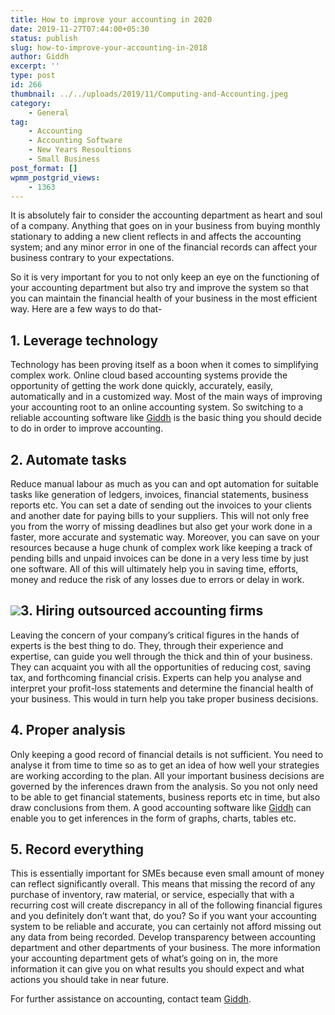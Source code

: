 ```yaml
---
title: How to improve your accounting in 2020
date: 2019-11-27T07:44:00+05:30
status: publish
slug: how-to-improve-your-accounting-in-2018
author: Giddh
excerpt: ''
type: post
id: 266
thumbnail: ../../uploads/2019/11/Computing-and-Accounting.jpeg
category:
    - General
tag:
    - Accounting
    - Accounting Software
    - New Years Resoultions
    - Small Business
post_format: []
wpmm_postgrid_views:
    - 1363
---
```

It is absolutely fair to consider the accounting department as heart and soul of a company. Anything that goes on in your business from buying monthly stationary to adding a new client reflects in and affects the accounting system; and any minor error in one of the financial records can affect your business contrary to your expectations.

So it is very important for you to not only keep an eye on the functioning of your accounting department but also try and improve the system so that you can maintain the financial health of your business in the most efficient way. Here are a few ways to do that-

**1. Leverage technology**
--------------------------

Technology has been proving itself as a boon when it comes to simplifying complex work. Online cloud based accounting systems provide the opportunity of getting the work done quickly, accurately, easily, automatically and in a customized way. Most of the main ways of improving your accounting root to an online accounting system. So switching to a reliable accounting software like [Giddh](http://giddh.com/) is the basic thing you should decide to do in order to improve accounting.

**2. Automate tasks**
---------------------

Reduce manual labour as much as you can and opt automation for suitable tasks like generation of ledgers, invoices, financial statements, business reports etc. You can set a date of sending out the invoices to your clients and another date for paying bills to your suppliers. This will not only free you from the worry of missing deadlines but also get your work done in a faster, more accurate and systematic way. Moreover, you can save on your resources because a huge chunk of complex work like keeping a track of pending bills and unpaid invoices can be done in a very less time by just one software. All of this will ultimately help you in saving time, efforts, money and reduce the risk of any losses due to errors or delay in work.

<img class="wp-block-image size-large" src = "https://miro.medium.com/max/2112/1*MXEiRqQ1TvgSweplQe7zYg.jpeg" />**3. Hiring outsourced accounting firms**
-----------------------------------------

Leaving the concern of your company’s critical figures in the hands of experts is the best thing to do. They, through their experience and expertise, can guide you well through the thick and thin of your business. They can acquaint you with all the opportunities of reducing cost, saving tax, and forthcoming financial crisis. Experts can help you analyse and interpret your profit-loss statements and determine the financial health of your business. This would in turn help you take proper business decisions.

**4. Proper analysis**
----------------------

Only keeping a good record of financial details is not sufficient. You need to analyse it from time to time so as to get an idea of how well your strategies are working according to the plan. All your important business decisions are governed by the inferences drawn from the analysis. So you not only need to be able to get financial statements, business reports etc in time, but also draw conclusions from them. A good accounting software like [Giddh](http://giddh.com/) can enable you to get inferences in the form of graphs, charts, tables etc.

**5. Record everything**
------------------------

This is essentially important for SMEs because even small amount of money can reflect significantly overall. This means that missing the record of any purchase of inventory, raw material, or service, especially that with a recurring cost will create discrepancy in all of the following financial figures and you definitely don’t want that, do you? So if you want your accounting system to be reliable and accurate, you can certainly not afford missing out any data from being recorded. Develop transparency between accounting department and other departments of your business. The more information your accounting department gets of what’s going on in, the more information it can give you on what results you should expect and what actions you should take in near future.

For further assistance on accounting, contact team [Giddh](http://giddh.com/).